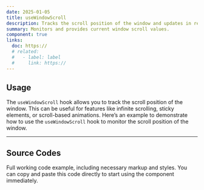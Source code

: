 ```yaml
---
date: 2025-01-05
title: useWindowScroll
description: Tracks the scroll position of the window and updates in real-time.
summary: Monitors and provides current window scroll values.
component: true
links:
  doc: https://
  # related:
  #   - label: label
  #     link: https://
---
```


## Usage

The `useWindowScroll` hook allows you to track the scroll position of the window. This can be useful for features like infinite scrolling, sticky elements, or scroll-based animations. Here’s an example to demonstrate how to use the `useWindowScroll` hook to monitor the scroll position of the window.

<UseWindowScrollDemosUsage />

---

## Source Codes

Full working code example, including necessary markup and styles.
You can copy and paste this code directly to start using the component immediately.

<SourceCodes name="use-window-scroll" />
